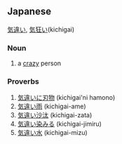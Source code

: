 ==Japanese==
[[気違い]], [[気狂い]](kichigai)
===Noun===
#a [[crazy]] person
===Proverbs===
#[[気違いに刃物]] (kichigai'ni hamono)
#[[気違い雨]] (kichigai-ame)
#[[気違い沙汰]] (kichigai-zata)
#[[気違い染みる]] (kichigai-jimiru)
#[[気違い水]] (kichigai-mizu)